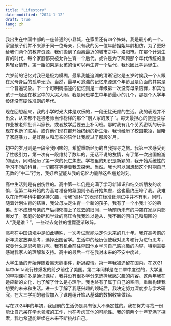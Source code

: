 ```yaml
---
title: "Lifestory"
date-modified: "2024-1-12"
draft: true
lang: zh
---
```


我出生在中国中部的一座普通的小县城，在家里还有四个姊妹，我是最小的一个。家里孩子们并不来源于同一位母亲，只有我的另一位年龄姐姐年龄相仿。为了更好给我们两个的教育资源，我们搬到了距离最近的城市之中，洛阳市。在那个计划生育的时代，每个家庭都只被允许生育一个后代。或许是为了照顾那个年代传统的重男轻女情节，第一胎如果是女孩的话可以再生育一个后代，我也因此幸运诞生。

六岁前的记忆对我已是极为模糊，最早我能追溯的清晰记忆是五岁时候我一个人跟在父母身后的孤单无助。当然，最早可追溯的记忆来源这个年龄且是负面的其实是一个普遍现象。下一个可明确描述的记忆则是一年级第一次没有母亲陪伴，和其他孩子一起坐在教室中的大哭大闹。我是同班学生中年龄最小的几个，那是个入学年龄还没有硬性准则的年代。

现在回想起来，我的小学时光大体是欢乐的，一段无忧无虑的生活。我的表现并不出众，从来都不是被老师当作榜样的那个“别人家的孩子”。每天最担心的便是没写作业被老师批评叫家长，或者放学后要去上补习班。那时我有几个关系密切的玩伴现在也断了联系，或许他们现在都开始缤纷的新生活。我也经历了校园欺凌，目睹了家庭暴力，是好朋友和母亲的陪伴让我度过了那段岁月。

初中的岁月则是一段令我回味的，希望重新经历的自我探寻之旅。我第一次感受到了性吸引力，第一次有一段维持了数年的，无话不说的友情，有了第一次出国旅游的经历，同时经历了第一次的死亡焦虑。学校里的知识是新颖的，我开始系统性的学习不同的科目，一切都在等待着我去探索。当然。我也可以回想起这个时期自己无数的“中二”行为，我好希望能从我的记忆力删除这些尴尬时刻。

高中生活则是有创伤性的。高中第一年仍是充满了学习新知识和结交新朋友的欢愉，但第二年开始的为高考准备的氛围则令我开始焦虑，这也最终压垮了我。我难以在所有学科中都保持兴趣，令我“偏科”的表现在标准化测试中并不有利。同时，随着计划生育的结束，我父母决定生育一个新的孩子，我有了一个小我十岁的弟弟。却不成想母亲的产后抑郁撞上了过去的旧闻，一场前所未有的冲突在家庭内部爆发了。家庭的破碎和学业的高压令我我难以适从，我不断的问自己和周围的人“我是谁？”，一些过去向往的憧憬逐渐破碎。

高考在中国语境中是如此特殊，一次考试就能决定你未来的几十年。我在高考前的新年决定放弃高考，选择出国留学。生活中的经历促使我对思考和行为进行思考，究竟什么是思考能力呢。我有机会前往异国他乡学习自己感兴趣的内容，特别需要感谢我家人的理解和支持。高中的最后一年在我对未来的不安中度过。

大学生活的开始伴随着黑天鹅事件，新冠疫情。第一年我被迫留在国内，在2021年中delta流行株爆发的前夕前往了美国。第二年同样是在口罩中度过的，大学里的早期课程多是通识课程，我并没有很多学分来选择我感兴趣的内容。这两年我在适应新的文化，也了解了什么是心理学。我也终有了属于自己的空间，重新构建我想要的未来和生活。进一步了解了我感兴趣的领域后，我决定努力深度参与学术研究，在大三学期的暑假加入了课题组开始从基础的数据收集做起。

写在2024年的年初，我目前的生活仍是具有很大不确定性的。我在努力寻找一份能让自己呆在学术领域的工作，也在考虑其他的可能性。我的前两个十年充满了探索，我也希望能继续在未来不断挑战自己。
